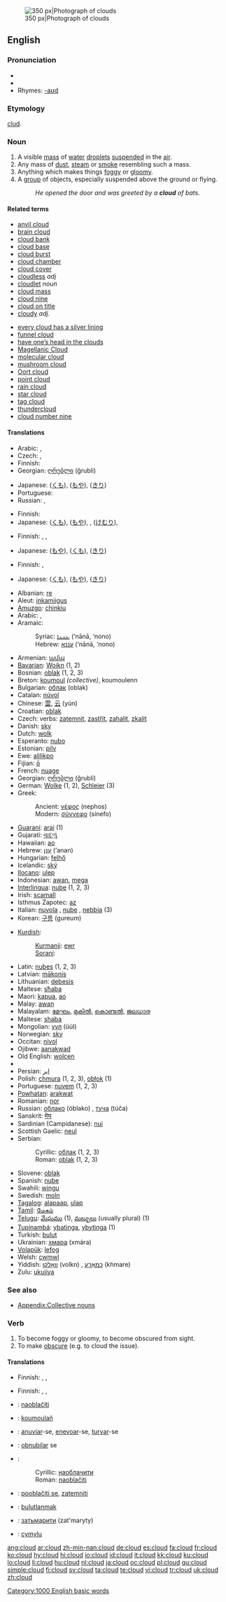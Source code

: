 [[Image:Anvil shaped cumulus panorama edit.jpg|thumb|right|350 px|Photograph of clouds]]
==English==
{{wikipedia}}

===Pronunciation===
* {{IPA|/klaʊd/}}
* {{audio|en-us-cloud.ogg|Audio (US)}}
* Rhymes: [[Rhymes:English:-aʊd|-aʊd]]

===Etymology===
{{OE.}} [[clud]].

===Noun===
{{en-noun}}

# A visible [[mass]] of [[water]] [[droplets]] [[suspended]] in the [[air]].
# Any mass of [[dust]], [[steam]] or [[smoke]] resembling such a mass.
# Anything which makes things [[foggy]] or [[gloomy]].
# A [[group]] of objects, especially suspended above the ground or flying.
#: ''He opened the door and was greeted by a '''cloud''' of bats.''

====Related terms====
{{top2}}
* [[anvil cloud]]
* [[brain cloud]]
* [[cloud bank]]
* [[cloud base]]
* [[cloud burst]]
* [[cloud chamber]]
* [[cloud cover]]
* [[cloudless]] ''adj''
* [[cloudlet]] ''noun''
* [[cloud mass]]
* [[cloud nine]]
* [[cloud on title]]
* [[cloudy]] ''adj.''
{{mid2}}
* [[every cloud has a silver lining]]
* [[funnel cloud]]
* [[have one's head in the clouds|have one’s head in the clouds]]
* [[Magellanic Cloud]]
* [[molecular cloud]]
* [[mushroom cloud]]
* [[Oort cloud]]
* [[point cloud]]
* [[rain cloud]]
* [[star cloud]]
* [[tag cloud]]
* [[thundercloud]]
* [[cloud number nine]] {{alternative spelling of|[[cloud nine]]}}
{{bottom2}}

====Translations====
{{trans-top|visible mass of water droplets suspended in the air}}
* Arabic: {{Arab|[[سحابة]]}} {{f}}, {{Arab|[[غيمة]]}} {{f}}
* Czech: {{t+|cs|mrak|m}}, {{t+|cs|oblak|m}}
* Finnish: {{t+|fi|pilvi}}
* Georgian: [[ღრუბლი]] (ğrubli)
{{trans-mid}}
* Japanese: {{t+|ja|雲|tr=kumo|sc=Jpan}} ([[くも]]), {{t+|ja|靄|tr=moya|sc=Jpan}} ([[もや]]), {{t+|ja|霧|tr=kiri|sc=Jpan}} ([[きり]])
* Portuguese: {{t+|pt|nuvem|f}}
* Russian: {{t+|ru|облако|n|tr=óblako|sc=Cyrl}}, {{t+|ru|туча|f|tr=túča|sc=Cyrl}}
{{trans-bottom}}

{{trans-top|mass of dust, steam or smoke}}
* Finnish: {{t+|fi|pilvi}}
* Japanese: {{t+|ja|雲|tr=kumo|sc=Jpan}} ([[くも]]), {{t+|ja|靄|tr=moya|sc=Jpan}} ([[もや]]), {{qualifier|for steam}} {{t-|ja|湯気|tr=yuge|sc=Jpan}},{{qualifier|for smoke}} {{t+|ja|煙|tr=kemuri|sc=Jpan}} ([[けむり]]), {{qualifier|for dust}} {{t+|ja|埃|tr=hokori|sc=Jpan}}
{{trans-mid}}
{{trans-bottom}}

{{trans-top|anything which makes things foggy or gloomy}}
* Finnish: {{t+|fi|pilvi}}, {{t+|fi|sumu}}, {{t+|fi|utu}}
{{trans-mid}}
* Japanese: {{t+|ja|靄|tr=moya|sc=Jpan}} ([[もや]]), {{t+|ja|雲|tr=kumo|sc=Jpan}} ([[くも]]), {{t+|ja|霧|tr=kiri|sc=Jpan}} ([[きり]])
{{trans-bottom}}

{{trans-top|group of objects suspended above the ground or flying}}
* Finnish: {{t+|fi|pilvi}}, {{t+|fi|parvi}}
{{trans-mid}}
* Japanese: {{t+|ja|雲|tr=kumo|sc=Jpan}} ([[くも]]), {{t+|ja|靄|tr=moya|sc=Jpan}} ([[もや]]), {{t+|ja|霧|tr=kiri|sc=Jpan}} ([[きり]])
{{trans-bottom}}

{{ttbc-top}}
* Albanian: [[re]] {{f}}
* Aleut: [[inkamiigus]]
* [[Amuzgo]]: [[chinkiu]]
* Arabic: {{Arab|[[سحابة]]}} {{f}}, {{Arab|[[غيمة]]}} {{f}}
* Aramaic:
*: Syriac: [[ܥܢܢܐ]] (‘nānā, ‘nono) {{f}}
*: Hebrew: [[עננא]] (‘nānā, ‘nono) {{f}}
* Armenian: [[ամպ]]
* [[Bavarian]]: [[Woikn]] {{f}} (1, 2)
* Bosnian: [[oblak]] {{m}} (1, 2, 3)
* Breton: [[koumoul]] ''(collective)'', koumoulenn {{f}}
* Bulgarian: [[облак]] (oblak) {{m}}
* Catalan: [[núvol]] {{m}}
* Chinese: [[雲]], [[云]] (yún)
* Croatian: [[oblak]] {{m}}
* Czech: verbs: [[zatemnit]], [[zastřít]], [[zahalit]], [[zkalit]]
* Danish: [[sky]]
* Dutch: [[wolk]] {{f}}
* Esperanto: [[nubo]]
* Estonian: [[pilv]]
* Ewe: [[alilikpo]]
* Fijian: [[ō]]
* French: [[nuage]] {{m}}
* Georgian: [[ღრუბლი]] (ğrubli)
* German: [[Wolke]] {{f}} (1, 2), [[Schleier]] {{m}} (3)
* Greek:
*: Ancient: [[νέφος]] (nephos) {{n}}
*: Modern: [[σύννεφο]] (sínefo) {{n}}
* [[Guaraní]]: [[arai]] (1)
* Gujarati: [[વાદળું]]
* Hawaiian: [[ao]]
* Hebrew: [[ענן|עָנָן]] (’anan) {{m}}
* Hungarian: [[felhő]]
* Icelandic: [[ský]] {{n}}
* [[Ilocano]]: [[ulep]]
* Indonesian: [[awan]], [[mega]]
* [[Interlingua]]: [[nube]] (1, 2, 3)
* Irish: [[scamall]] {{m}}
* Isthmus Zapotec: [[az]]
* Italian: [[nuvola]] {{f}}, [[nube]] {{f}}, [[nebbia]] {{f}} (3)
* Korean: [[구름]] (gureum)
{{ttbc-mid}}
* [[Kurdish]]:
*: [[Kurmanji]]: [[ewr]] {{m}}
*: [[Sorani]]: {{KUchar|[[هه‌ور]]}}
* Latin: [[nubes]] {{f}} (1, 2, 3)
* Latvian: [[mākonis]] {{g|Latvian}}
* Lithuanian: [[debesis]] {{m}}
* Maltese: [[sħaba]] {{f}}
* Maori: [[kapua]], [[ao]]
* Malay: [[awan]]
* Malayalam: [[മേഘം]], [[മുകില്‍]], [[കൊണ്ടല്‍]], [[ജലധാര]]
* Maltese: [[shaba]]
* Mongolian: [[үүл]] (üül)
* Norwegian: [[sky]] {{m}}
* Occitan: [[nivol]] {{f}}
* Ojibwe: [[aanakwad]]
* Old English: [[wolcen]] {{n}}
* {{trreq|Oriya}}
* Persian: [[ابر]]
* Polish: [[chmura]] {{f}} (1, 2, 3), [[obłok]] {{m}} (1)
* Portuguese: [[nuvem]] {{f}} (1, 2, 3)
* [[Powhatan]]: [[arakwat]]
* Romanian: [[nor]] {{m}}
* Russian: [[облако]] (óblako) {{n}}, [[туча]] (túča) {{f}}
* Sanskrit: [[मेघ]] {{m}}
* Sardinian (Campidanese): [[nui]] {{m}}
* Scottish Gaelic: [[neul]] {{m}}
* Serbian:
*: Cyrillic: [[облак]] {{m}} (1, 2, 3)
*: Roman: [[oblak]] {{m}} (1, 2, 3)
* Slovene: [[oblak]] {{m}}
* Spanish: [[nube]] {{m}}
* Swahili: [[wingu]]
* Swedish: [[moln]] {{n}}
* [[Tagalog]]: [[alapaap]], [[ulap]]
* [[Tamil]]: [[மேகம்]]
* [[Telugu]]: [[మేఘము]] (1), [[మబ్బులు]] (usually plural) (1)
* [[Tupinambá]]: [[ybatinga]], [[ybytinga]] (1)
* Turkish: [[bulut]]
* Ukrainian: [[хмара]] (xmára) {{f}}
* [[Volapük]]: [[lefog]]
* Welsh: [[cwmwl]] {{m}}
* Yiddish: [[וואָלקן]] (volkn) {{m}}, [[כמאַרע]] (khmare) {{f}}
* Zulu: [[ukujiya]]
{{ttbc-bottom}}

===See also===
{{commons}}
* [[Appendix:Collective nouns]]

===Verb===
{{en-verb}}

# To become foggy or gloomy, to become obscured from sight.
# To make [[obscure]] (e.g. to cloud the issue).

====Translations====
{{trans-top|to become foggy or gloomy, to become obscured from sight}}
* Finnish: {{t|fi|samentua}}, {{t-|fi|sumentua}}, {{t-|fi|huurtua}}
{{trans-mid}}
{{trans-bottom}}

{{trans-top|to make obscure (e.g. to cloud the issue)}}
* Finnish: {{t-|fi|sumentaa}}, {{t-|fi|sumentaa}}, {{t-|fi|hämärtää}}
{{trans-mid}}
{{trans-bottom}}

{{checktrans-top}}
* {{ttbc|Bosnian}}: [[naoblačiti]]
* {{ttbc|Breton}}: [[koumoulañ]]
* {{ttbc|Portuguese}}: [[anuviar]]-se, [[enevoar]]-se, [[turvar]]-se
* {{ttbc|Interlingua}}: [[obnubilar]] se
* {{ttbc|Serbian}}:
*: Cyrillic: [[наоблачити]]
*: Roman: [[naoblačiti]]
* {{ttbc|Slovene}}: [[pooblačiti se]], [[zatemniti]]
* {{ttbc|Turkish}}: [[bulutlanmak]]
* {{ttbc|Ukrainian}}: [[затьмарити]] (zat'maryty)
* {{ttbc|Welsh}}: [[cymylu]]
{{checktrans-bottom}}

[[Category:1000 English basic words]]

[[ang:cloud]]
[[ar:cloud]]
[[zh-min-nan:cloud]]
[[de:cloud]]
[[es:cloud]]
[[fa:cloud]]
[[fr:cloud]]
[[ko:cloud]]
[[hy:cloud]]
[[hi:cloud]]
[[io:cloud]]
[[id:cloud]]
[[it:cloud]]
[[kk:cloud]]
[[ku:cloud]]
[[lo:cloud]]
[[li:cloud]]
[[hu:cloud]]
[[nl:cloud]]
[[ja:cloud]]
[[oc:cloud]]
[[pl:cloud]]
[[qu:cloud]]
[[simple:cloud]]
[[fi:cloud]]
[[sv:cloud]]
[[ta:cloud]]
[[te:cloud]]
[[vi:cloud]]
[[tr:cloud]]
[[uk:cloud]]
[[zh:cloud]]
